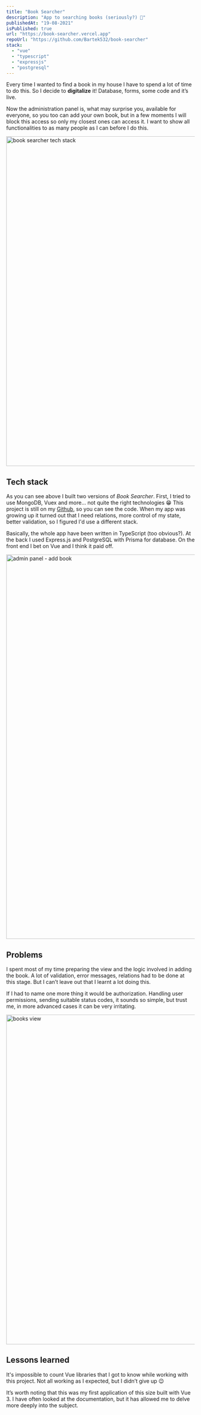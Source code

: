 ```yaml
---
title: "Book Searcher"
description: "App to searching books (seriously?) 📘"
publishedAt: "19-08-2021"
isPublished: true
url: "https://book-searcher.vercel.app"
repoUrl: "https://github.com/Bartek532/book-searcher"
stack:
  - "vue"
  - "typescript"
  - "expressjs"
  - "postgresql"
---
```


<p id="introduction">

Every time I wanted to find a book in my house I have to spend a lot of time to do this. So I decide to **digitalize** it! Database, forms, some code and it’s live.

Now the administration panel is, what may surprise you, available for everyone, so you too can add your own book, but in a few moments I will block this access so only my closest ones can access it. I want to show all functionalities to as many people as I can before I do this.

</p>

<Image src="/img/projects/book-searcher/stack.png" alt="book searcher tech stack" width="1200" height="880" />

## Tech stack

As you can see above I built two versions of _Book Searcher_. First, I tried to use MongoDB, Vuex and more... not quite the right technologies 😁 This project is still on my [Github](https://github.com/Bartek532/book-searcher-mongo), so you can see the code. When my app was growing up it turned out that I need relations, more control of my state, better validation, so I figured I'd use a different stack.

Basically, the whole app have been written in TypeScript (too obvious?). At the back I used Express.js and PostgreSQL
with Prisma for database. On the front end I bet on Vue and I think it paid off.

<Image src="/img/projects/book-searcher/add-book.png" alt="admin panel - add book" width="1400" height="1026" />

## Problems

I spent most of my time preparing the view and the logic involved in adding the book. A lot of validation, error messages, relations had to be done at this stage. But I can’t leave out that I learnt a lot doing this.

If I had to name one more thing it would be authorization. Handling user permissions, sending suitable status codes, it sounds so simple, but trust me, in more advanced cases it can be very irritating.

<Image src="/img/projects/book-searcher/books.png" alt="books view" width="1200" height="880" />

## Lessons learned

It's impossible to count Vue libraries that I got to know while working with this project. Not all working as I expected, but I didn’t give up 😉

It’s worth noting that this was my first application of this size built with Vue 3. I have often looked at the documentation, but it has allowed me to delve more deeply into the subject.
